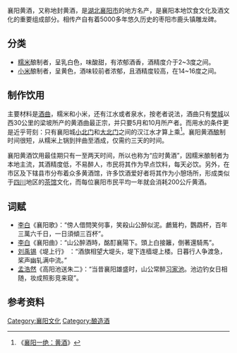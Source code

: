 襄阳黄酒，又称地封黄酒，是[[湖北|湖北]][[襄阳市|襄阳市]]的地方名产，是襄阳本地饮食文化及酒文化的重要组成部分。相传产自有着5000多年悠久历史的枣阳市鹿头镇雕龙碑。

==分类==
*[[糯米|糯米]]酿制者，呈乳白色，味酸甜，有浓郁酒香，酒精度介于2~3度之间。
*[[小米|小米]]酿制者，呈黄色，酒味较前者浓郁，且酒精度较高，在14~16度之间。

==制作饮用==
主要材料是[[酒曲|酒曲]]，糯米和小米，还有江水或者泉水，按老者说法，酒曲只有[[樊城|樊城]]以西30公里的梁坡所产的黄酒曲最正宗，并只要5月和10月所产者。而用水的条件更是近乎苛刻：只有襄阳城[[小北门_(襄樊市)|小北门]]和[[大北门|大北门]]之间的汉江水才算上乘<ref>《[http://www.memoryofchina.org/bbs/read.php?tid=4471 襄阳一绝：黄酒]{{Dead link|date=2018年6月 |bot=InternetArchiveBot |fix-attempted=no }}》</ref>。襄阳黄酒[[酿|酿]]制时间很短，从糯米上锅到拌曲至酒成，仅需约三天的时间。

襄阳黄酒饮用最佳期只有一至两天时间，所以也称为“应时黄酒”，因糯米酿制者为本地主流，其酒精度低，不易醉人，市民将其作为早点饮料，每天必饮。另外，在市区及下辖县市分布着众多黄酒馆，许多饮酒爱好者将其作为小憩场所，形成类似于[[四川|四川]]地区的[[茶馆|茶馆]]文化，而每位襄阳市民平均一年就会消耗200公斤黄酒。

==词赋==
*[[李白|李白]]《襄阳歌》：“傍人借問笑何事，笑殺山公醉似泥。鸕鶿杓，鸚鵡杯，百年三萬六千日，一日須傾三百杯”。
*[[李白|李白]]《襄阳曲》：“山公醉酒時，酩酊襄陽下。頭上白接籬，倒著還騎馬”。
*[[刘禹锡|刘禹锡]]《堤上行》 ：“酒旗相望大堤头，堤下连樯堤上楼。日暮行人争渡急，桨声幽轧满中流。” 
*[[孟浩然|孟浩然]]《高阳池送朱二》：“当昔襄阳雄盛时，山公常醉[[习家池|习家池]]。池边钓女日相随，妆成照影竞来窥”。

==参考资料==
<references />


[[Category:襄阳文化|Category:襄阳文化]]
[[Category:酿造酒|Category:酿造酒]]